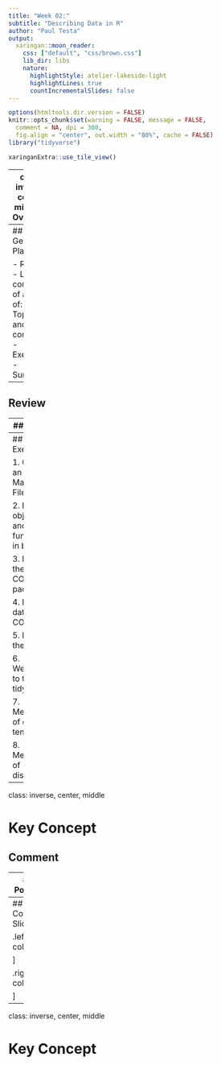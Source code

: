 ```yaml
---
title: "Week 02:"
subtitle: "Describing Data in R"
author: "Paul Testa"
output:
  xaringan::moon_reader:
    css: ["default", "css/brown.css"]
    lib_dir: libs
    nature:
      highlightStyle: atelier-lakeside-light
      highlightLines: true
      countIncrementalSlides: false
---
```


```r
options(htmltools.dir.version = FALSE)
knitr::opts_chunk$set(warning = FALSE, message = FALSE, 
  comment = NA, dpi = 300,
  fig.align = "center", out.width = "80%", cache = FALSE)
library("tidyverse")
```

```r
xaringanExtra::use_tile_view()
```


---
class: inverse, center, middle
# Overview

---
## General Plan

- Review
- Lecture consists of a mix of:
  - Topics and concepts
  - Exercises
- Summary

---
## Review


---
## Topics

- Working with R Markdown files

- Basic Programming in R

- Setting up your work space

- Loading data into R

- Looking at your data

- Cleaning and transforming your data

- Describing what's typical of your data

- Describing how your data vary

---
## Exercises

1. Create an R Markdown File

2. Explore objects and functions in base `R`

3. Install the COVID19 package

4. Load data on COVID19 

5. Inspect the data

6. Welcome to the tidyverse

7. Measures of central tendency

8. Measures of dispersion

---
class: inverse, center, middle

# Key Concept

## Comment


---
## Point 1


---
## Code Slide

.left-column[
```r
2+2
```


]

.right-column[
```r
plot(1:10,1:10)
```

]

---
class: inverse, center, middle

# Key Concept

